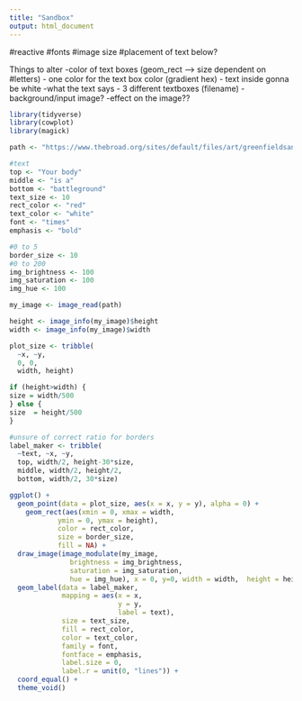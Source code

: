 ```yaml
---
title: "Sandbox"
output: html_document
---
```


#reactive
#fonts
#image size
#placement of text below?

Things to alter
-color of text boxes (geom_rect --> size dependent on #letters) - one color for the text box color (gradient hex) - text inside gonna be white
-what the text says - 3 different textboxes (filename)
-background/input image?
-effect on the image??


```r
library(tidyverse)
library(cowplot)
library(magick)
```

```r
path <- "https://www.thebroad.org/sites/default/files/art/greenfieldsanders_kruger.jpeg"

#text
top <- "Your body"
middle <- "is a"
bottom <- "battleground"
text_size <- 10
rect_color <- "red"
text_color <- "white"
font <- "times"
emphasis <- "bold"

#0 to 5
border_size <- 10
#0 to 200
img_brightness <- 100
img_saturation <- 100
img_hue <- 100
```

```r
my_image <- image_read(path)

height <- image_info(my_image)$height
width <- image_info(my_image)$width

plot_size <- tribble(
  ~x, ~y,
  0, 0, 
  width, height)

if (height>width) {
size = width/500
} else {
size  = height/500
}
```

```r
#unsure of correct ratio for borders
label_maker <- tribble(
  ~text, ~x, ~y,
  top, width/2, height-30*size,
  middle, width/2, height/2,
  bottom, width/2, 30*size)
```

```r
ggplot() +
  geom_point(data = plot_size, aes(x = x, y = y), alpha = 0) +
    geom_rect(aes(xmin = 0, xmax = width,
            ymin = 0, ymax = height),
            color = rect_color,
            size = border_size,
            fill = NA) +
  draw_image(image_modulate(my_image, 
               brightness = img_brightness, 
               saturation = img_saturation, 
               hue = img_hue), x = 0, y=0, width = width,  height = height) +
  geom_label(data = label_maker, 
             mapping = aes(x = x, 
                           y = y, 
                           label = text),
             size = text_size,
             fill = rect_color,
             color = text_color,
             family = font,
             fontface = emphasis,
             label.size = 0,
             label.r = unit(0, "lines")) +
  coord_equal() +
  theme_void()
```
